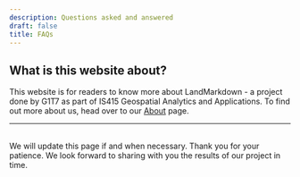 ```yaml
---
description: Questions asked and answered
draft: false
title: FAQs
---
```


## What is this website about?

This website is for readers to know more about LandMarkdown - a project done by G1T7 as part of IS415 Geospatial Analytics and Applications. To find out more about us, head over to our [About](/about/) page.


---
<br/>
We will update this page if and when necessary. Thank you for your patience. We look forward to sharing with you the results of our project in time.
